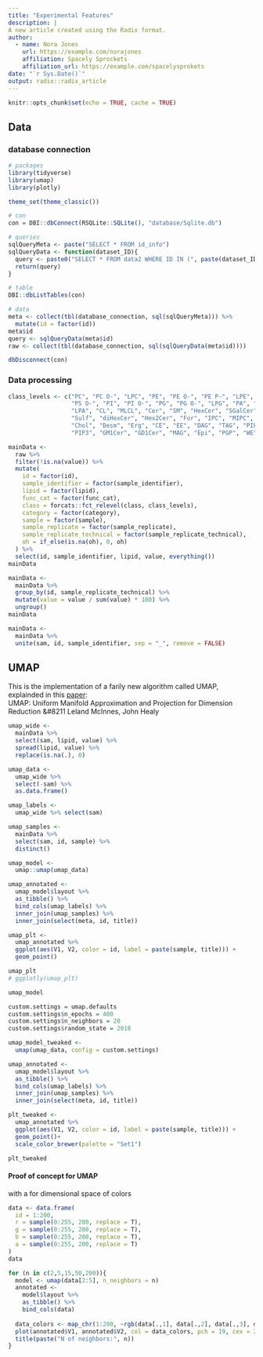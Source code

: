```yaml
---
title: "Experimental Features"
description: |
A new article created using the Radix format.
author:
  - name: Nora Jones 
    url: https://example.com/norajones
    affiliation: Spacely Sprockets
    affiliation_url: https://example.com/spacelysprokets
date: "`r Sys.Date()`"
output: radix::radix_article
---
```


```r
knitr::opts_chunk$set(echo = TRUE, cache = TRUE)
```

## Data

### database connection

```r
# packages
library(tidyverse)
library(umap)
library(plotly)

theme_set(theme_classic())

# con
con = DBI::dbConnect(RSQLite::SQLite(), "database/Sqlite.db")

# queries
sqlQueryMeta <- paste("SELECT * FROM id_info")
sqlQueryData <- function(dataset_ID){
  query <- paste0("SELECT * FROM data2 WHERE ID IN (", paste(dataset_ID, collapse = ","), ")")
  return(query)
}

# table 
DBI::dbListTables(con)

# data
meta <- collect(tbl(database_connection, sql(sqlQueryMeta))) %>% 
  mutate(id = factor(id))
meta$id
query <- sqlQueryData(meta$id)
raw <- collect(tbl(database_connection, sql(sqlQueryData(meta$id))))

dbDisconnect(con)
```

### Data processing

```r
class_levels <- c("PC", "PC O-", "LPC", "PE", "PE O-", "PE P-", "LPE", "PS",
                  "PS O-", "PI", "PI O-", "PG", "PG O-", "LPG", "PA", "PA O-",
                  "LPA", "CL", "MLCL", "Cer", "SM", "HexCer", "SGalCer", "GM3",
                  "Sulf", "diHexCer", "Hex2Cer", "For", "IPC", "MIPC", "M(IP)2C",
                  "Chol", "Desm", "Erg", "CE", "EE", "DAG", "TAG", "PIP", "PIP2",
                  "PIP3", "GM1Cer", "GD1Cer", "MAG", "Epi", "PGP", "WE", "FA")

mainData <-
  raw %>%
  filter(!is.na(value)) %>% 
  mutate(
    id = factor(id),
    sample_identifier = factor(sample_identifier),
    lipid = factor(lipid),
    func_cat = factor(func_cat),
    class = forcats::fct_relevel(class, class_levels),
    category = factor(category),
    sample = factor(sample),
    sample_replicate = factor(sample_replicate),
    sample_replicate_technical = factor(sample_replicate_technical),
    oh = if_else(is.na(oh), 0, oh)
  ) %>%
  select(id, sample_identifier, lipid, value, everything())
mainData
```

```r
mainData <-
  mainData %>%
  group_by(id, sample_replicate_technical) %>%
  mutate(value = value / sum(value) * 100) %>%
  ungroup()
mainData
```

```r
mainData <- 
  mainData %>% 
  unite(sam, id, sample_identifier, sep = "_", remove = FALSE)
```

## UMAP

This is the implementation of a farily new algorithm called UMAP, explainded in
this [paper](https://arxiv.org/abs/1802.03426):  
UMAP: Uniform Manifold Approximation and Projection for
Dimension Reduction &#8211 Leland McInnes, John Healy

```r
umap_wide <- 
  mainData %>%
  select(sam, lipid, value) %>%
  spread(lipid, value) %>%
  replace(is.na(.), 0)

umap_data <- 
  umap_wide %>%
  select(-sam) %>%
  as.data.frame()

umap_labels <-
  umap_wide %>% select(sam)

umap_samples <- 
  mainData %>%
  select(sam, id, sample) %>%
  distinct()

umap_model <- 
  umap::umap(umap_data)

umap_annotated <- 
  umap_model$layout %>%
  as_tibble() %>%
  bind_cols(umap_labels) %>%
  inner_join(umap_samples) %>% 
  inner_join(select(meta, id, title))

umap_plt <-
  umap_annotated %>%
  ggplot(aes(V1, V2, color = id, label = paste(sample, title))) +
  geom_point()

umap_plt
# ggplotly(umap_plt)

umap_model
```



```r
custom.settings = umap.defaults
custom.settings$n_epochs = 400
custom.settings$n_neighbors = 20
custom.settings$random_state = 2018

umap_model_tweaked <- 
  umap(umap_data, config = custom.settings)

umap_annotated <- 
  umap_model$layout %>%
  as_tibble() %>%
  bind_cols(umap_labels) %>%
  inner_join(umap_samples) %>% 
  inner_join(select(meta, id, title))

plt_tweaked <-
  umap_annotated %>%
  ggplot(aes(V1, V2, color = id, label = paste(sample, title))) +
  geom_point()+
  scale_color_brewer(palette = "Set1")

plt_tweaked
```

#### Proof of concept for UMAP

with a for dimensional space of colors

```r
data <- data.frame(
  id = 1:200,
  r = sample(0:255, 200, replace = T),
  g = sample(0:255, 200, replace = T),
  b = sample(0:255, 200, replace = T),
  a = sample(0:255, 200, replace = T)
)
data

for (n in c(2,5,15,50,200)){
  model <- umap(data[2:5], n_neighbors = n)
  annotated <-
    model$layout %>%
    as_tibble() %>%
    bind_cols(data)
  
  data_colors <- map_chr(1:200, ~rgb(data[.,1], data[.,2], data[.,3], data[.,4], maxColorValue = 255))
  plot(annotated$V1, annotated$V2, col = data_colors, pch = 19, cex = 2)
  title(paste("N of neighbors:", n))
}
```

